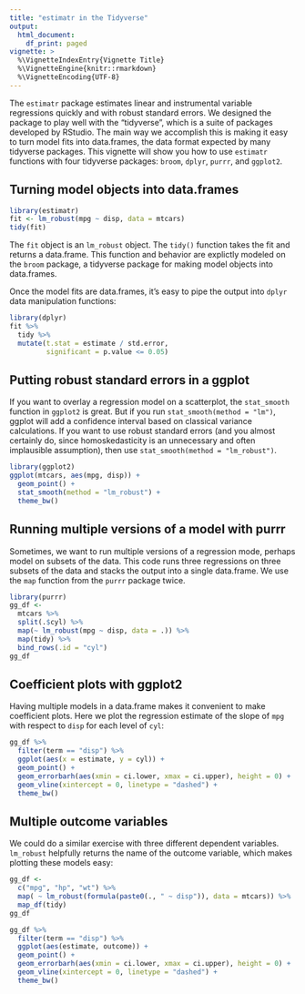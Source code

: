 ```yaml
---
title: "estimatr in the Tidyverse"
output:
  html_document:
    df_print: paged
vignette: >
  %\VignetteIndexEntry{Vignette Title}
  %\VignetteEngine{knitr::rmarkdown}
  %\VignetteEncoding{UTF-8}
---
```



The `estimatr` package estimates linear and instrumental variable regressions quickly and with robust standard errors. We designed the package to play well with the "tidyverse", which is a suite of packages developed by RStudio. The main way we accomplish this is making it easy to turn model fits into data.frames, the data format expected by many tidyverse packages. This vignette will show you how to use `estimatr` functions with four tidyverse packages: `broom`, `dplyr`, `purrr`, and `ggplot2`.

## Turning model objects into data.frames

```r
library(estimatr)
fit <- lm_robust(mpg ~ disp, data = mtcars)
tidy(fit)
```

The `fit` object is an `lm_robust` object. The `tidy()` function takes the fit and returns a data.frame. This function and behavior are explictly modeled on the `broom` package, a tidyverse package for making model objects into data.frames.

Once the model fits are data.frames, it's easy to pipe the output into `dplyr` data manipulation functions:

```r
library(dplyr)
fit %>%
  tidy %>%
  mutate(t.stat = estimate / std.error,
         significant = p.value <= 0.05)

```

## Putting robust standard errors in a ggplot

If you want to overlay a regression model on a scatterplot, the `stat_smooth` function in `ggplot2` is great. But if you run `stat_smooth(method = "lm")`, ggplot will add a confidence interval based on classical variance calculations. If you want to use robust standard errors (and you almost certainly do, since homoskedasticity is an unnecessary and often implausible assumption), then use `stat_smooth(method = "lm_robust")`.

```r
library(ggplot2)
ggplot(mtcars, aes(mpg, disp)) +
  geom_point() +
  stat_smooth(method = "lm_robust") +
  theme_bw()
```

## Running multiple versions of a model with purrr

Sometimes, we want to run multiple versions of a regression mode, perhaps model on subsets of the data. This code runs three regressions on three subsets of the data and stacks the output into a single data.frame. We use the `map` function from the `purrr` package twice.

```r
library(purrr)
gg_df <-
  mtcars %>%
  split(.$cyl) %>%
  map(~ lm_robust(mpg ~ disp, data = .)) %>% 
  map(tidy) %>%
  bind_rows(.id = "cyl")
gg_df
```

## Coefficient plots with ggplot2

Having multiple models in a data.frame makes it convenient to make coefficient plots. Here we plot the regression estimate of the slope of `mpg` with respect to `disp` for each level of `cyl`:

```r
gg_df %>%
  filter(term == "disp") %>%
  ggplot(aes(x = estimate, y = cyl)) +
  geom_point() +
  geom_errorbarh(aes(xmin = ci.lower, xmax = ci.upper), height = 0) +
  geom_vline(xintercept = 0, linetype = "dashed") +
  theme_bw()
```

## Multiple outcome variables
We could do a similar exercise with three different dependent variables. `lm_robust` helpfully returns the name of the outcome variable, which makes plotting these models easy:
```r
gg_df <-
  c("mpg", "hp", "wt") %>%
  map( ~ lm_robust(formula(paste0(., " ~ disp")), data = mtcars)) %>%
  map_df(tidy)
gg_df

gg_df %>%
  filter(term == "disp") %>%
  ggplot(aes(estimate, outcome)) +
  geom_point() +
  geom_errorbarh(aes(xmin = ci.lower, xmax = ci.upper), height = 0) +
  geom_vline(xintercept = 0, linetype = "dashed") +
  theme_bw()
```


